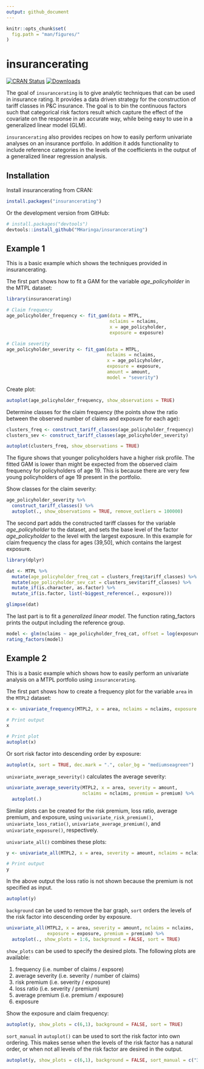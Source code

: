 ```yaml
---
output: github_document
---
```


<!-- README.md is generated from README.Rmd. Please edit that file -->

```r
knitr::opts_chunk$set(
  fig.path = "man/figures/"
)
```

# insurancerating

<!-- badges: start -->
[![CRAN Status](https://www.r-pkg.org/badges/version/insurancerating)](https://cran.r-project.org/package=insurancerating)
[![Downloads](https://cranlogs.r-pkg.org/badges/insurancerating?color=blue)](https://cran.rstudio.com/package=insurancerating)
<!-- badges: end -->

The goal of `insurancerating` is to give analytic techniques that can be used in insurance rating. It provides a data driven strategy for the construction of 
tariff classes in P&C insurance. The goal is to bin the continuous factors such that categorical risk factors result which capture the effect of the covariate on the response in an accurate way, while being easy to use in a generalized linear model (GLM).

`insurancerating` also provides recipes on how to easily perform univariate analyses on an insurance portfolio. In addition it adds functionality to include reference categories in the levels of the coefficients in the output of a generalized linear regression analysis. 

## Installation

Install insurancerating from CRAN:

```r
install.packages("insurancerating")
```

Or the development version from GitHub:

```r
# install.packages("devtools")
devtools::install_github("MHaringa/insurancerating")
```

## Example 1
This is a basic example which shows the techniques provided in insurancerating. 

The first part shows how to fit a GAM for the variable *age_policyholder* in the MTPL dataset: 

```r
library(insurancerating)

# Claim frequency 
age_policyholder_frequency <- fit_gam(data = MTPL, 
                                      nclaims = nclaims, 
                                      x = age_policyholder, 
                                      exposure = exposure)

# Claim severity 
age_policyholder_severity <- fit_gam(data = MTPL, 
                                     nclaims = nclaims, 
                                     x = age_policyholder, 
                                     exposure = exposure, 
                                     amount = amount, 
                                     model = "severity")
```

Create plot:

```r

autoplot(age_policyholder_frequency, show_observations = TRUE)

```

Determine classes for the claim frequency (the points show the ratio between the observed number of claims and exposure for each age): 

```r

clusters_freq <- construct_tariff_classes(age_policyholder_frequency)
clusters_sev <- construct_tariff_classes(age_policyholder_severity)

autoplot(clusters_freq, show_observations = TRUE)
```

The figure shows that younger policyholders have a higher risk profile. The fitted GAM is lower than might be expected from the observed claim frequency for policyholders of age 19. This is because there are very few young policyholders of age 19 present in the portfolio. 

Show classes for the claim severity: 

```r

age_policyholder_severity %>%
  construct_tariff_classes() %>%
  autoplot(., show_observations = TRUE, remove_outliers = 100000)

```

The second part adds the constructed tariff classes for the variable *age_policyholder* to the dataset, and sets the base level of the factor *age_policyholder* to the level with the largest exposure. In this example for claim frequency the class for ages (39,50], which contains the largest exposure. 

```r

library(dplyr)

dat <- MTPL %>%
  mutate(age_policyholder_freq_cat = clusters_freq$tariff_classes) %>%
  mutate(age_policyholder_sev_cat = clusters_sev$tariff_classes) %>%
  mutate_if(is.character, as.factor) %>%
  mutate_if(is.factor, list(~biggest_reference(., exposure)))

glimpse(dat)

```

The last part is to fit a *generalized linear model*. The function rating_factors prints the output including the reference group.

```r

model <- glm(nclaims ~ age_policyholder_freq_cat, offset = log(exposure), family = "poisson", data = dat)
rating_factors(model)

```

## Example 2
This is a basic example which shows how to easily perform an univariate analysis on a MTPL portfolio using `insurancerating`.

The first part shows how to create a frequency plot for the variable `area` in the `MTPL2` dataset: 

```r

x <- univariate_frequency(MTPL2, x = area, nclaims = nclaims, exposure = exposure)

# Print output
x

# Print plot
autoplot(x)

```

Or sort risk factor into descending order by exposure:

```r

autoplot(x, sort = TRUE, dec.mark = ".", color_bg = "mediumseagreen")

```

`univariate_average_severity()` calculates the average severity: 

```r

univariate_average_severity(MTPL2, x = area, severity = amount, 
                            nclaims = nclaims, premium = premium) %>%
  autoplot(.)

```

Similar plots can be created for the risk premium, loss ratio, average premium, and exposure, using `univariate_risk_premium()`, `univariate_loss_ratio()`, `univariate_average_premium()`, and `univariate_exposure()`, respectively.

`univariate_all()` combines these plots: 

```r

y <- univariate_all(MTPL2, x = area, severity = amount, nclaims = nclaims, exposure = exposure)

# Print output
y

```

In the above output the loss ratio is not shown because the premium is not specified as input. 

```r

autoplot(y)

```

`background` can be used to remove the bar graph, `sort` orders the levels of the risk factor into descending order by exposure.

```r

univariate_all(MTPL2, x = area, severity = amount, nclaims = nclaims, 
               exposure = exposure, premium = premium) %>%
  autoplot(., show_plots = 1:6, background = FALSE, sort = TRUE)

```

`show_plots` can be used to specify the desired plots. The following plots are available:

1. frequency (i.e. number of claims / expsore)
2. average severity (i.e. severity / number of claims)
3. risk premium (i.e. severity / exposure)
4. loss ratio (i.e. severity / premium)
5. average premium (i.e. premium / exposure)
6. exposure

Show the exposure and claim frequency: 

```r

autoplot(y, show_plots = c(6,1), background = FALSE, sort = TRUE)

```

`sort_manual` in `autoplot()` can be used to sort the risk factor into own ordering. This makes sense when the levels of the risk factor has a natural order, or when not all levels of the risk factor are desired in the output.  

```r

autoplot(y, show_plots = c(6,1), background = FALSE, sort_manual = c("3", "1", "2"))

```




